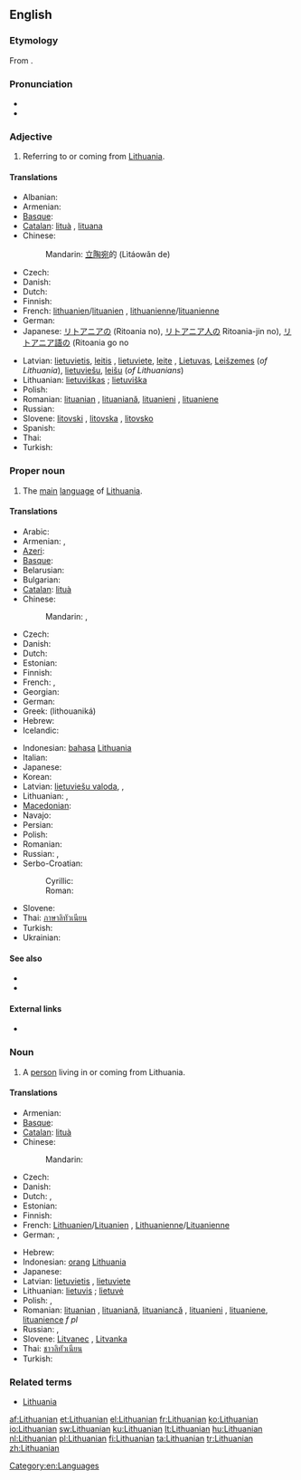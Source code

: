 {{interwiktionary|code=lt}}
{{wikipedia}}
==English==

===Etymology===
From {{suffix|Lithuania|an}}.

===Pronunciation===
* {{IPA|/ˌlɪθuˈeɪniən/}}
* {{rhymes|eɪniən}}

===Adjective===
{{en-adj|-}}

# Referring to or coming from [[Lithuania]].

====Translations====
{{trans-top|referring to Lithuania}}
* Albanian: {{t|sq|lithuishte|m|xs=Albanian}}
* Armenian: {{t|hy|լիտվական|tr=litvakan}}
* [[Basque]]: {{t|eu|lituaniar|xs=Basque}}
* [[Catalan]]: [[lituà]] {{m}}, [[lituana]] {{f}}
* Chinese:
*: Mandarin: [[立陶宛]]的 (Lìtáowǎn de)
* Czech: {{t-|cs|litevský|m}}
* Danish: {{t+|da|litauisk}}
* Dutch: {{t+|nl|Litouws|n}}
* Finnish: {{t+|fi|liettualainen}}
* French: [[lithuanien]]/[[lituanien]] {{m}}, [[lithuanienne]]/[[lituanienne]] {{f}}
* German: {{t+|de|litauisch}}
* Japanese: [[リトアニア]]の (Ritoania no), [[リトアニア人]]の Ritoania-jin no), [[リトアニア語]]の (Ritoania go no
{{trans-mid}}
* Latvian: [[lietuvietis]], [[leitis]] {{m}}, [[lietuviete]], [[leite]] {{f}}, [[Lietuvas]], [[Leišzemes]] (''of Lithuania''), [[lietuviešu]], [[leišu]] (''of Lithuanians'')
* Lithuanian: [[lietuviškas]] {{m}}; [[lietuviška]] {{f}}
* Polish: {{t+|pl|litewski|m}}
* Romanian: [[lituanian]] {{m}}, [[lituaniană]]{{f}}, [[lituanieni]] {{p}}, [[lituaniene]] {{f|p}}
* Russian: {{t+|ru|литовский|m|tr=litóvskij}}
* Slovene: [[litovski]] {{m}}, [[litovska]] {{f}}, [[litovsko]] {{n}}
* Spanish: {{t+|es|lituano|m}}
* Thai: {{t+|th|ลิทัวเนีย}}
* Turkish: {{t|tr|Litvan}}
{{trans-bottom}}

===Proper noun===
{{en-proper noun}}

# The [[main]] [[language]] of [[Lithuania]].

====Translations====
{{trans-top|language}}
* Arabic: {{t|ar|لتوانية|f|tr=litwaaníyya|sc=Arab}}
* Armenian: {{t-|hy|լիտվերեն|tr=litveren}}, {{t-|hy|լիտվաներեն|tr=litvaneren}}
* [[Azeri]]: {{t|az|Litva dili|xs=Azeri}}
* [[Basque]]: {{t|eu|lituaniera|xs=Basque}}
* Belarusian: {{t|be|літоўская|f|tr=litóŭskaja|sc=Cyrl}}
* Bulgarian: {{t|bg|литовски|m|tr=litóvski|sc=Cyrl}}
* [[Catalan]]: [[lituà]]
* Chinese:
*: Mandarin: {{t-|cmn|立陶宛語|sc=Hani}}, {{t-|cmn|立陶宛语|tr=Lìtáowǎnyǔ|sc=Hani}}
* Czech: {{t+|cs|litevština|f}}
* Danish: {{t+|da|litauisk}}
* Dutch: {{t+|nl|Litouws}}
* Estonian: {{t+|et|leedu keel}}
* Finnish: {{t+|fi|liettua|alt=liettuan}} {{t+|fi|kieli}}
* French: {{t|fr|lithuanien|m}}, {{t|fr|lituanien|m}}
* Georgian: {{t|ka|ლიტვური|tr=litʼvuri|sc=Geor}}
* German: {{t+|de|Litauisch|n}}
* Greek: {{t+|el|λιθουανικά|n|p}} (lithouaniká)
* Hebrew: {{t|he|ליטאית|alt=לִיטָאִית|tr=Lita'it}}
* Icelandic: {{t+|is|litháíska|f}}
{{trans-mid}}
* Indonesian: [[bahasa]] [[Lithuania]]
* Italian: {{t+|it|lituano|m}}
* Japanese: {{t|ja|リトアニア語|tr=Ritoania-go|sc=Jpan}}
* Korean: {{t|ko|리투아니아어|tr=Rituania-eo|sc=Kore}}
* Latvian: [[lietuviešu valoda]], {{t|lv|lietuviešu valoda|f}}, {{t|lv|lietuviešu}}
* Lithuanian: {{t+|lt|lietuvių kalba|f|xs=Lithuanian}}, {{t|lt|lietuvių|m|f|p}}
* [[Macedonian]]: {{t|mk|литвански|m|tr=litvanski|sc=Cyrl}}
* Navajo: {{tø|nv|Łitʼoowę́ę́ bizaad}}
* Persian: {{t|fa|لیتوانیایی|tr=litvâniyâyi|sc=fa-Arab}}
* Polish: {{t+|pl|litewski|m}}
* Romanian: {{t-|ro|limba lituaniană|f}}
* Russian: {{t+|ru|литовский язык|m|tr=litóvskij jazýk}}, {{t+|ru|литовский|m|tr=litóvskij}}
* Serbo-Croatian:
*: Cyrillic: {{t|sh|литвански|m}}
*: Roman: {{t|sh|litvanski|m}}
* Slovene: {{t-|sl|litovščina|f}}
* Thai: [[ภาษาลิทัวเนียน]]
* Turkish: {{t+|tr|Litvanca}}
* Ukrainian: {{t|uk|литовська|f|tr=lytóvs'ka|sc=Cyrl}}
{{trans-bottom}}

====See also====
* {{langcat}}
* {{langlist}}

====External links====
* {{ISO 639|link=Ethnologue|1code=lt|code=lit}}

===Noun===
{{en-noun}}

# A [[person]] living in or coming from Lithuania.

====Translations====
{{trans-top|person from Lithuania}}
* Armenian: {{t|hy|լիտվացի|tr=litvac’i}}
* [[Basque]]: {{t|eu|lituaniar|xs=Basque}}
* [[Catalan]]: [[lituà]] {{m}}
* Chinese:
*: Mandarin: {{t|zh|立陶宛人|tr=Lìtáowǎn rén|sc=Hani}}
* Czech: {{t-|cs|Litevec|m}}
* Danish: {{t+|da|litauer}}
* Dutch: {{t-|nl|Litouwer|m}}, {{t-|nl|Litouwse|f}}
* Estonian: {{t-|et|leedulane}}
* Finnish: {{t+|fi|liettualainen}}
* French: [[Lithuanien]]/[[Lituanien]] {{m}}, [[Lithuanienne]]/[[Lituanienne]] {{f}}
* German: {{t+|de|Litauer|m}}, {{t+|de|Litauerin|f}}
{{trans-mid}}
* Hebrew: {{t|he|ליטאי|alt=לִיטָאִי|tr=Litai}}
* Indonesian: [[orang]] [[Lithuania]]
* Japanese: {{t|ja|リトアニア人|tr=Ritoania-jin|sc=Jpan}}
* Latvian: [[lietuvietis]] {{m}}, [[lietuviete]] {{f}}
* Lithuanian: [[lietuvis]] {{m}}; [[lietuvė]] {{f}}
* Polish: {{t+|pl|Litwin|m}}, {{t+|pl|Litwinka|f}}
* Romanian: [[lituanian]] {{m}}, [[lituaniană]], [[lituaniancă]] {{f}}, [[lituanieni]] {{p}}, [[lituaniene]], [[lituanience]] ''f pl''
* Russian: {{t+|ru|литовец|m|tr=litóvec}}, {{t+|ru|литовка|f|tr=litóvka}}
* Slovene: [[Litvanec]] {{m}}, [[Litvanka]] {{f}}
* Thai: [[ชาวลิทัวเนียน]]
* Turkish: {{t+|tr|Litvanyalı}}
{{trans-bottom}}

===Related terms===
* [[Lithuania]]

[[Category:en:Languages]]

[[af:Lithuanian]]
[[et:Lithuanian]]
[[el:Lithuanian]]
[[fr:Lithuanian]]
[[ko:Lithuanian]]
[[io:Lithuanian]]
[[sw:Lithuanian]]
[[ku:Lithuanian]]
[[lt:Lithuanian]]
[[hu:Lithuanian]]
[[nl:Lithuanian]]
[[pl:Lithuanian]]
[[fi:Lithuanian]]
[[ta:Lithuanian]]
[[tr:Lithuanian]]
[[zh:Lithuanian]]